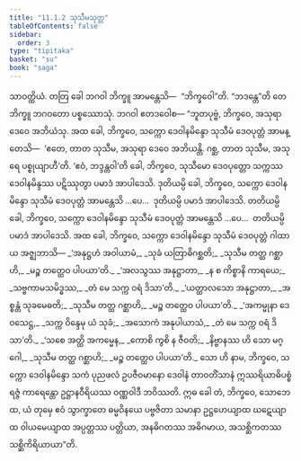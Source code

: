 ```yaml
---
title: "11.1.2 သုသီမသုတ္တ"
tableOfContents: false
sidebar:
  order: 3
type: "tipitaka"
basket: "su"
book: "saga"
---
```



<DynamicBreadcrumb />

<Division number="248" book="saga">

<Paragraph number="1537" book="saga">
သာဝတ္ထိယံ. တတြ ခေါ ဘဂဝါ ဘိက္ခူ အာမန္တေသိ—  “ဘိက္ခဝေါ”တိ. “ဘဒန္တေ”တိ တေ ဘိက္ခူ ဘဂဝတော ပစ္စဿောသုံ. ဘဂဝါ ဧတဒဝေါစ—
</Paragraph>

<Paragraph number="1538" book="saga">
“ဘူတပုဗ္ဗံ, ဘိက္ခဝေ, အသုရာ ဒေဝေ အဘိယံသု. အထ ခေါ, ဘိက္ခဝေ, သက္ကော ဒေဝါနမိန္ဒော သုသီမံ ဒေဝပုတ္တံ အာမန္တေသိ—  ‘ဧတေ, တာတ သုသီမ, အသုရာ ဒေဝေ အဘိယန္တိ. ဂစ္ဆ, တာတ သုသီမ, အသုရေ ပစ္စုယျာဟီ’တိ. ‘ဧဝံ, ဘဒ္ဒန္တဝါ’တိ ခေါ, ဘိက္ခဝေ, သုသီမော ဒေဝပုတ္တော သက္ကဿ ဒေဝါနမိန္ဒဿ ပဋိဿုတွာ ပမာဒံ အာပါဒေသိ. ဒုတိယမ္ပိ ခေါ, ဘိက္ခဝေ, သက္ကော ဒေဝါနမိန္ဒော သုသီမံ ဒေဝပုတ္တံ အာမန္တေသိ …ပေ…  ဒုတိယမ္ပိ ပမာဒံ အာပါဒေသိ. တတိယမ္ပိ ခေါ, ဘိက္ခဝေ, သက္ကော ဒေဝါနမိန္ဒော သုသီမံ ဒေဝပုတ္တံ အာမန္တေသိ …ပေ…  တတိယမ္ပိ ပမာဒံ အာပါဒေသိ. အထ ခေါ, ဘိက္ခဝေ, သက္ကော ဒေဝါနမိန္ဒော သုသီမံ ဒေဝပုတ္တံ ဂါထာယ အဇ္ဈဘာသိ—
</Paragraph>

<Paragraph number="1539" type="verses" book="saga">
_‘အနုဋ္ဌဟံ အဝါယာမံ,_  
_သုခံ ယတြာဓိဂစ္ဆတိ;_  
_သုသီမ တတ္ထ ဂစ္ဆာဟိ,_  
_မဉ္စ တတ္ထေဝ ပါပယာ’တိ._  

</Paragraph>

<Paragraph number="1540" type="verses" book="saga">
_‘အလသွဿ အနုဋ္ဌာတာ,_  
_န စ ကိစ္စာနိ ကာရယေ;_  
_သဗ္ဗကာမသမိဒ္ဓဿ,_  
_တံ မေ သက္က ဝရံ ဒိသာ’တိ._  

</Paragraph>

<Paragraph number="1541" type="verses" book="saga">
_‘ယတ္ထာလသော အနုဋ္ဌာတာ,_  
_အစ္စန္တံ သုခမေဓတိ;_  
_သုသီမ တတ္ထ ဂစ္ဆာဟိ,_  
_မဉ္စ တတ္ထေဝ ပါပယာ’တိ._  

</Paragraph>

<Paragraph number="1542" type="verses" book="saga">
_‘အကမ္မုနာ ဒေဝသေဋ္ဌ,_  
_သက္က ဝိန္ဒေမု ယံ သုခံ;_  
_အသောကံ အနုပါယာသံ,_  
_တံ မေ သက္က ဝရံ ဒိသာ’တိ._  

</Paragraph>

<Paragraph number="1543" type="verses" book="saga">
_‘သစေ အတ္ထိ အကမ္မေန,_  
_ကောစိ ကွစိ န ဇီဝတိ;_  
_နိဗ္ဗာနဿ ဟိ သော မဂ္ဂေါ,_  
_သုသီမ တတ္ထ ဂစ္ဆာဟိ;_  
_မဉ္စ တတ္ထေဝ ပါပယာ’တိ._  

</Paragraph>

<Paragraph number="1544" book="saga">
သော ဟိ နာမ, ဘိက္ခဝေ, သက္ကော ဒေဝါနမိန္ဒော သကံ ပုညဖလံ ဥပဇီဝမာနော ဒေဝါနံ တာဝတိံသာနံ ဣဿရိယာဓိပစ္စံ ရဇ္ဇံ ကာရေန္တော ဥဋ္ဌာနဝီရိယဿ ဝဏ္ဏဝါဒီ ဘဝိဿတိ. ဣဓ ခေါ တံ, ဘိက္ခဝေ, သောဘေထ, ယံ တုမှေ ဧဝံ သွာက္ခာတေ ဓမ္မဝိနယေ ပဗ္ဗဇိတာ သမာနာ ဥဋ္ဌဟေယျာထ ဃဋေယျာထ ဝါယမေယျာထ အပ္ပတ္တဿ ပတ္တိယာ, အနဓိဂတဿ အဓိဂမာယ, အသစ္ဆိကတဿ သစ္ဆိကိရိယာယာ”တိ.
</Paragraph>
</Division>